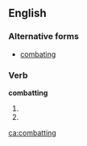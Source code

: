 ==English==

===Alternative forms===
*[[combating]]

===Verb===
'''combatting'''

# {{past of|[[combat]]}}
# {{alternative spelling of|[[combating]]}}

[[ca:combatting]]